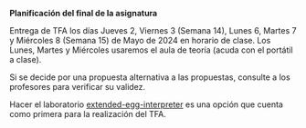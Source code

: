 
<Callout type="info"> 

**Planificación del final de la asignatura**

Entrega de TFA los días Jueves 2, Viernes 3 (Semana 14), Lunes 6, Martes 7 y Miércoles 8 (Semana 15) 
de Mayo de 2024 en horario de clase. Los Lunes, Martes y Miércoles usaremos el aula de teoría (acuda con el portátil a clase). 

Si se decide por una propuesta alternativa a las propuestas, consulte a los profesores para verificar su validez.

Hacer el laboratorio [extended-egg-interpreter](/labs/extended-egg-interpreter) es una opción que cuenta como primera para la realización del TFA.

</Callout>


